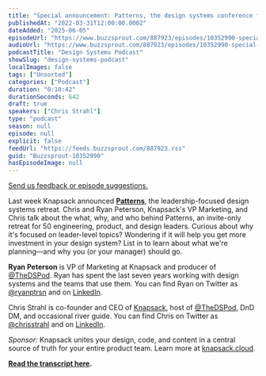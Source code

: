 ```yaml
---
title: "Special announcement: Patterns, the design systems conference for leaders"
publishedAt: "2022-03-31T12:00:00.000Z"
dateAdded: "2025-06-05"
episodeUrl: "https://www.buzzsprout.com/887923/episodes/10352990-special-announcement-patterns-the-design-systems-conference-for-leaders.mp3"
audioUrl: "https://www.buzzsprout.com/887923/episodes/10352990-special-announcement-patterns-the-design-systems-conference-for-leaders.mp3"
podcastTitle: "Design Systems Podcast"
showSlug: "design-systems-podcast"
localImages: false
tags: ["Unsorted"]
categories: ["Podcast"]
duration: "0:10:42"
durationSeconds: 642
draft: true
speakers: ["Chris Strahl"]
type: "podcast"
season: null
episode: null
explicit: false
feedUrl: "https://feeds.buzzsprout.com/887923.rss"
guid: "Buzzsprout-10352990"
hasEpisodeImage: null
---
```

[Send us feedback or episode suggestions.](https://www.buzzsprout.com/twilio/text_messages/887923/open_sms)

Last week Knapsack announced [**Patterns**](https://www.gopatterns.co), the leadership-focused design systems retreat. Chris and Ryan Peterson, Knapsack's VP Marketing, and Chris talk about the what, why, and who behind Patterns, an invite-only retreat for 50 engineering, product, and design leaders. Curious about why it's focused on leader-level topics? Wondering if it will help you get more investment in your design system? List in to learn about what we're planning—and why you (or your manager) should go.  
  
**Ryan Peterson** is VP of Marketing at Knapsack and producer of [@TheDSPod](https://twitter.com/thedspod). Ryan has spent the last seven years working with design systems and the teams that use them. You can find Ryan on Twitter as [@ryanptrsn](https://twitter.com/ryanptrsn) and on [LinkedIn](https://www.linkedin.com/in/ryanptrsn/).  
  
Chris Strahl is co-founder and CEO of [Knapsack](https://www.knapsack.cloud/), host of [@TheDSPod](https://twitter.com/thedspod), DnD DM, and occasional river guide. You can find Chris on Twitter as [@chrisstrahl](https://twitter.com/chrisstrahl) and on [LinkedIn](https://www.linkedin.com/in/chrisstrahl/).  
  
_Sponsor:_ Knapsack unites your design, code, and content in a central source of truth for your entire product team. Learn more at [knapsack.cloud](https://www.knapsack.cloud/).  
  
[**Read the transcript here**](https://docs.google.com/document/d/1ATp2JXcvbJ8a_PJFh25MhApqffJ0Dw2j/edit?usp=sharing&ouid=117248728692813582153&rtpof=true&sd=true)**.**
